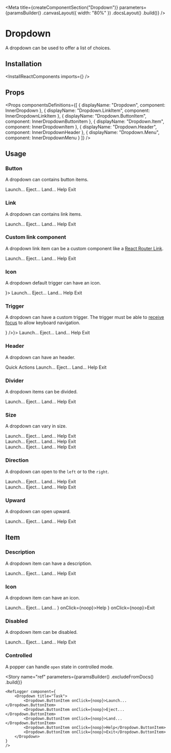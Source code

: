 
<Meta
    title={createComponentSection("Dropdown")}
    parameters={paramsBuilder()
        .canvasLayout({ width: "80%" })
        .docsLayout(<ReactComponentsLayout sourcePath="/packages/react-components/src/dropdown" />)
        .build()}
/>

# Dropdown

A dropdown can be used to offer a list of choices.

## Installation

<InstallReactComponents imports={<Imports />} />

## Props

<Props
    componentsDefinitions={[
        { displayName: "Dropdown", component: InnerDropdown },
        { displayName: "Dropdown.LinkItem", component: InnerDropdownLinkItem },
        { displayName: "Dropdown.ButtonItem", component: InnerDropdownButtonItem },
        { displayName: "Dropdown.Item", component: InnerDropdownItem },
        { displayName: "Dropdown.Header", component: InnerDropdownHeader },
        { displayName: "Dropdown.Menu", component: InnerDropdownMenu }
    ]}
/>

## Usage

### Button

A dropdown can contains button items.

<Preview>
    <Story name="button">
        <Dropdown title="Task">
            <Dropdown.ButtonItem onClick={noop}>Launch...</Dropdown.ButtonItem>
            <Dropdown.ButtonItem onClick={noop}>Eject...</Dropdown.ButtonItem>
            <Dropdown.ButtonItem onClick={noop}>Land...</Dropdown.ButtonItem>
            <Dropdown.ButtonItem onClick={noop}>Help</Dropdown.ButtonItem>
            <Dropdown.ButtonItem onClick={noop}>Exit</Dropdown.ButtonItem>
        </Dropdown>
    </Story>
</Preview>

### Link

A dropdown can contains link items.

<Preview>
    <Story name="link">
        <Dropdown title="Task">
            <Dropdown.LinkItem href="https://www.sharegate.com" target="_blank">Launch...</Dropdown.LinkItem>
            <Dropdown.LinkItem href="https://www.sharegate.com" target="_blank">Eject...</Dropdown.LinkItem>
            <Dropdown.LinkItem href="https://www.sharegate.com" target="_blank">Land...</Dropdown.LinkItem>
            <Dropdown.LinkItem href="https://www.sharegate.com" target="_blank">Help</Dropdown.LinkItem>
            <Dropdown.LinkItem href="https://www.sharegate.com" target="_blank">Exit</Dropdown.LinkItem>
        </Dropdown>
    </Story>
</Preview>

### Custom link component

A dropdown link item can be a custom component like a [React Router Link](https://reacttraining.com/react-router/web/api/Link).

<Preview>
    <Story name="link component">
        <Dropdown title="Task">
            <Dropdown.LinkItem as={Link} href="https://www.sharegate.com" target="_blank">Launch...</Dropdown.LinkItem>
            <Dropdown.LinkItem as={Link} href="https://www.sharegate.com" target="_blank">Eject...</Dropdown.LinkItem>
            <Dropdown.LinkItem as={Link} href="https://www.sharegate.com" target="_blank">Land...</Dropdown.LinkItem>
            <Dropdown.LinkItem as={Link} href="https://www.sharegate.com" target="_blank">Help</Dropdown.LinkItem>
            <Dropdown.LinkItem as={Link} href="https://www.sharegate.com" target="_blank">Exit</Dropdown.LinkItem>
        </Dropdown>
    </Story>
</Preview>

### Icon

A dropdown default trigger can have an icon.

<Preview>
    <Story name="icon">
        <Dropdown title="Task" icon={<FolderIcon />}>
            <Dropdown.ButtonItem onClick={noop}>Launch...</Dropdown.ButtonItem>
            <Dropdown.ButtonItem onClick={noop}>Eject...</Dropdown.ButtonItem>
            <Dropdown.ButtonItem onClick={noop}>Land...</Dropdown.ButtonItem>
            <Dropdown.ButtonItem onClick={noop}>Help</Dropdown.ButtonItem>
            <Dropdown.ButtonItem onClick={noop}>Exit</Dropdown.ButtonItem>
        </Dropdown>
    </Story>
</Preview>

### Trigger

A dropdown can have a custom trigger. The trigger must be able to [receive focus](https://developer.mozilla.org/en-US/docs/Web/Accessibility/Understanding_WCAG/Keyboard) to allow keyboard navigation.

<Preview>
    <Story name="trigger">
        <Dropdown trigger={<Button circular secondary icon={<VerticalDotsIcon />} />}>
            <Dropdown.ButtonItem onClick={noop}>Launch...</Dropdown.ButtonItem>
            <Dropdown.ButtonItem onClick={noop}>Eject...</Dropdown.ButtonItem>
            <Dropdown.ButtonItem onClick={noop}>Land...</Dropdown.ButtonItem>
            <Dropdown.ButtonItem onClick={noop}>Help</Dropdown.ButtonItem>
            <Dropdown.ButtonItem onClick={noop}>Exit</Dropdown.ButtonItem>
        </Dropdown>
    </Story>
</Preview>

### Header

A dropdown can have an header.

<Preview>
    <Story name="header">
        <Dropdown title="Task">
            <Dropdown.Header>Quick Actions</Dropdown.Header>
            <Dropdown.ButtonItem onClick={noop}>Launch...</Dropdown.ButtonItem>
            <Dropdown.ButtonItem onClick={noop}>Eject...</Dropdown.ButtonItem>
            <Dropdown.ButtonItem onClick={noop}>Land...</Dropdown.ButtonItem>
            <Dropdown.ButtonItem onClick={noop}>Help</Dropdown.ButtonItem>
            <Dropdown.ButtonItem onClick={noop}>Exit</Dropdown.ButtonItem>
        </Dropdown>
    </Story>
</Preview>

### Divider

A dropdown items can be divided.

<Preview>
    <Story name="divider">
        <Dropdown title="Task">
            <Dropdown.ButtonItem onClick={noop}>Launch...</Dropdown.ButtonItem>
            <Dropdown.ButtonItem onClick={noop}>Eject...</Dropdown.ButtonItem>
            <Dropdown.ButtonItem onClick={noop}>Land...</Dropdown.ButtonItem>
            <Dropdown.Divider />
            <Dropdown.ButtonItem onClick={noop}>Help</Dropdown.ButtonItem>
            <Dropdown.ButtonItem onClick={noop}>Exit</Dropdown.ButtonItem>
        </Dropdown>
    </Story>
</Preview>

### Size

A dropdown can vary in size.

<Preview>
    <Story name="size">
        <div className="flex">
            <div className="mr12">
                <Dropdown title="Task" size="small">
                    <Dropdown.ButtonItem onClick={noop}>Launch...</Dropdown.ButtonItem>
                    <Dropdown.ButtonItem onClick={noop}>Eject...</Dropdown.ButtonItem>
                    <Dropdown.ButtonItem onClick={noop}>Land...</Dropdown.ButtonItem>
                    <Dropdown.ButtonItem onClick={noop}>Help</Dropdown.ButtonItem>
                    <Dropdown.ButtonItem onClick={noop}>Exit</Dropdown.ButtonItem>
                </Dropdown>
            </div>
            <div className="mr12">
                <Dropdown title="Task">
                    <Dropdown.ButtonItem onClick={noop}>Launch...</Dropdown.ButtonItem>
                    <Dropdown.ButtonItem onClick={noop}>Eject...</Dropdown.ButtonItem>
                    <Dropdown.ButtonItem onClick={noop}>Land...</Dropdown.ButtonItem>
                    <Dropdown.ButtonItem onClick={noop}>Help</Dropdown.ButtonItem>
                    <Dropdown.ButtonItem onClick={noop}>Exit</Dropdown.ButtonItem>
                </Dropdown>
            </div>
            <div>
                <Dropdown title="Task" size="large">
                    <Dropdown.ButtonItem onClick={noop}>Launch...</Dropdown.ButtonItem>
                    <Dropdown.ButtonItem onClick={noop}>Eject...</Dropdown.ButtonItem>
                    <Dropdown.ButtonItem onClick={noop}>Land...</Dropdown.ButtonItem>
                    <Dropdown.ButtonItem onClick={noop}>Help</Dropdown.ButtonItem>
                    <Dropdown.ButtonItem onClick={noop}>Exit</Dropdown.ButtonItem>
                </Dropdown>
            </div>
        </div>
    </Story>
</Preview>

### Direction

A dropdown can open to the `left` or to the `right`.

<Preview>
    <Story name="direction">
        <div className="flex">
            <div className="mr12">
                <Dropdown title="Left" direction="left">
                    <Dropdown.ButtonItem onClick={noop}>Launch...</Dropdown.ButtonItem>
                    <Dropdown.ButtonItem onClick={noop}>Eject...</Dropdown.ButtonItem>
                    <Dropdown.ButtonItem onClick={noop}>Land...</Dropdown.ButtonItem>
                    <Dropdown.ButtonItem onClick={noop}>Help</Dropdown.ButtonItem>
                    <Dropdown.ButtonItem onClick={noop}>Exit</Dropdown.ButtonItem>
                </Dropdown>
            </div>
            <div>
                <Dropdown title="Right" direction="right">
                    <Dropdown.ButtonItem onClick={noop}>Launch...</Dropdown.ButtonItem>
                    <Dropdown.ButtonItem onClick={noop}>Eject...</Dropdown.ButtonItem>
                    <Dropdown.ButtonItem onClick={noop}>Land...</Dropdown.ButtonItem>
                    <Dropdown.ButtonItem onClick={noop}>Help</Dropdown.ButtonItem>
                    <Dropdown.ButtonItem onClick={noop}>Exit</Dropdown.ButtonItem>
                </Dropdown>
            </div>
        </div>
    </Story>
</Preview>

### Upward

A dropdown can open upward.

<Preview>
    <Story name="upward">
        <Dropdown title="Task" upward>
            <Dropdown.ButtonItem onClick={noop}>Launch...</Dropdown.ButtonItem>
            <Dropdown.ButtonItem onClick={noop}>Eject...</Dropdown.ButtonItem>
            <Dropdown.ButtonItem onClick={noop}>Land...</Dropdown.ButtonItem>
            <Dropdown.ButtonItem onClick={noop}>Help</Dropdown.ButtonItem>
            <Dropdown.ButtonItem onClick={noop}>Exit</Dropdown.ButtonItem>
        </Dropdown>
    </Story>
</Preview>

## Item

### Description

A dropdown item can have a description.

<Preview>
    <Story name="item description">
        <Dropdown title="Task">
            <Dropdown.ButtonItem description="ctrl + l" onClick={noop}>Launch...</Dropdown.ButtonItem>
            <Dropdown.ButtonItem description="ctrl + e" onClick={noop}>Eject...</Dropdown.ButtonItem>
            <Dropdown.ButtonItem description="ctrl + shift + l" onClick={noop}>Land...</Dropdown.ButtonItem>
            <Dropdown.ButtonItem description="ctrl + h" onClick={noop}>Help</Dropdown.ButtonItem>
            <Dropdown.ButtonItem description="ctrl + alt + del" onClick={noop}>Exit</Dropdown.ButtonItem>
        </Dropdown>
    </Story>
</Preview>

### Icon

A dropdown item can have an icon.

<Preview>
    <Story name="item icon">
        <Dropdown title="Task">
            <Dropdown.ButtonItem onClick={noop}>Launch...</Dropdown.ButtonItem>
            <Dropdown.ButtonItem onClick={noop}>Eject...</Dropdown.ButtonItem>
            <Dropdown.ButtonItem onClick={noop}>Land...</Dropdown.ButtonItem>
            <Dropdown.ButtonItem icon={<HelpIcon />} onClick={noop}>Help</Dropdown.ButtonItem>
            <Dropdown.ButtonItem icon={<SignoutIcon />} onClick={noop}>Exit</Dropdown.ButtonItem>
        </Dropdown>
    </Story>
</Preview>

### Disabled

A dropdown item can be disabled.

<Preview>
    <Story name="item disabled">
        <Dropdown title="Task">
            <Dropdown.ButtonItem onClick={noop}>Launch...</Dropdown.ButtonItem>
            <Dropdown.ButtonItem disabled onClick={noop}>Eject...</Dropdown.ButtonItem>
            <Dropdown.ButtonItem disabled onClick={noop}>Land...</Dropdown.ButtonItem>
            <Dropdown.ButtonItem onClick={noop}>Help</Dropdown.ButtonItem>
            <Dropdown.ButtonItem onClick={noop}>Exit</Dropdown.ButtonItem>
        </Dropdown>
    </Story>
</Preview>

### Controlled

A popper can handle `open` state in controlled mode.

<Story
    name="ref"
    parameters={paramsBuilder()
        .excludeFromDocs()
        .build()}
>
    <RefLogger component={
        <Dropdown title="Task">
            <Dropdown.ButtonItem onClick={noop}>Launch...</Dropdown.ButtonItem>
            <Dropdown.ButtonItem onClick={noop}>Eject...</Dropdown.ButtonItem>
            <Dropdown.ButtonItem onClick={noop}>Land...</Dropdown.ButtonItem>
            <Dropdown.ButtonItem onClick={noop}>Help</Dropdown.ButtonItem>
            <Dropdown.ButtonItem onClick={noop}>Exit</Dropdown.ButtonItem>
        </Dropdown>
    }
    />
</Story>


